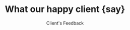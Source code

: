 ---
clients_avatar:
  light: "/assets/imgs/client/img-s-2.png"
  dark: "/assets/imgs/client/img-s-2-dark.png"
title: "What our happy client {say}"
subtitle: "Client's Feedback"
description: "Optimize your impact this holiday season with an AI-driven, multichannel marketing strategy."
review_title: "Trustpilot <br> reviews"
clients: 30
rating: 4.9
---